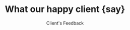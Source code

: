 ---
clients_avatar:
  light: "/assets/imgs/client/img-s-2.png"
  dark: "/assets/imgs/client/img-s-2-dark.png"
title: "What our happy client {say}"
subtitle: "Client's Feedback"
description: "Optimize your impact this holiday season with an AI-driven, multichannel marketing strategy."
review_title: "Trustpilot <br> reviews"
clients: 30
rating: 4.9
---